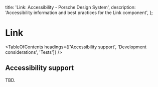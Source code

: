 
  title: 'Link: Accessibility - Porsche Design System',
  description: 'Accessibility information and best practices for the Link component',
};

# Link <ComponentStatus tagName="p-link"></ComponentStatus>

<TableOfContents headings={['Accessibility support', 'Development considerations', 'Tests']} />

## Accessibility support

TBD.
